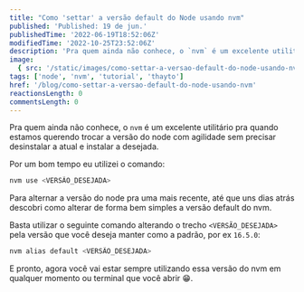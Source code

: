 ```yaml
---
title: "Como 'settar' a versão default do Node usando nvm"
published: 'Published: 19 de jun.'
publishedTime: '2022-06-19T18:52:06Z'
modifiedTime: '2022-10-25T23:52:06Z'
description: 'Pra quem ainda não conhece, o `nvm` é um excelente utilitário pra quando estamos querendo trocar a versão do node com agilidade sem precisar desinstalar a atual e instalar a desejada.'
image:
  { src: '/static/images/como-settar-a-versao-default-do-node-usando-nvm.png' }
tags: ['node', 'nvm', 'tutorial', 'thayto']
href: '/blog/como-settar-a-versao-default-do-node-usando-nvm'
reactionsLength: 0
commentsLength: 0
---
```


Pra quem ainda não conhece, o `nvm` é um excelente utilitário pra quando estamos querendo trocar a versão do node com agilidade sem precisar desinstalar a atual e instalar a desejada.

Por um bom tempo eu utilizei o comando:

```bash
nvm use <VERSÃO_DESEJADA>
```

Para alternar a versão do node pra uma mais recente, até que uns dias atrás descobri como alterar de forma bem simples a versão default do nvm.

Basta utilizar o seguinte comando alterando o trecho `<VERSÃO_DESEJADA>` pela versão que você deseja manter como a padrão, por ex `16.5.0`:

```bash
nvm alias default <VERSÃO_DESEJADA>
```

E pronto, agora você vai estar sempre utilizando essa versão do nvm em qualquer momento ou terminal que você abrir 😁.
